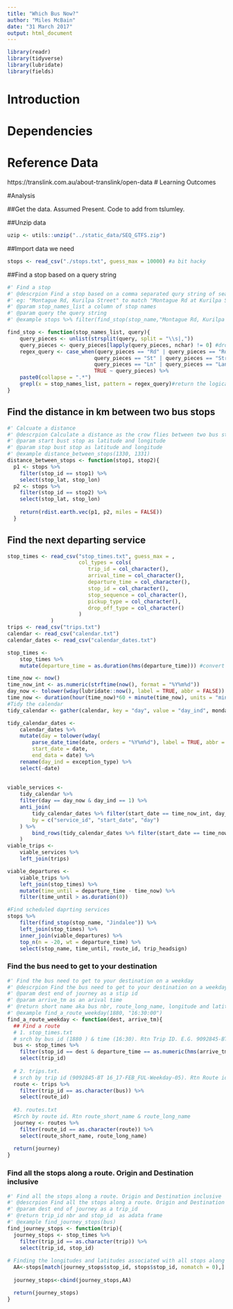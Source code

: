 ```yaml
---
title: "Which Bus Now?"
author: "Miles McBain"
date: "31 March 2017"
output: html_document
---
```

```r
library(readr)
library(tidyverse)
library(lubridate)
library(fields)
```


# Introduction
# Dependencies
# Reference Data
https://translink.com.au/about-translink/open-data
# Learning Outcomes

#Analysis

##Get the data. 
Assumed Present. Code to add from tslumley.

##Unzip data
```r
uzip <- utils::unzip("../static_data/SEQ_GTFS.zip")
```

##Import data we need
```r
stops <- read_csv("./stops.txt", guess_max = 10000) #a bit hacky
```

##Find a stop based on a query string
```r
#' Find a stop
#' @descrpion Find a stop based on a comma separated qury string of search terms:
#' eg: "Montague Rd, Kurilpa Street" to match "Montague Rd at Kurilpa Street"
#' @param stop_names_list a column of stop names
#' @param query the query string
#' @example stops %>% filter(find_stop(stop_name,"Montague Rd, Kurilpa Street"))

find_stop <- function(stop_names_list, query){
    query_pieces <- unlist(strsplit(query, split = "\\s|,"))
    query_pieces <- query_pieces[lapply(query_pieces, nchar) != 0] #drop the exmply matches
    regex_query <- case_when(query_pieces == "Rd" | query_pieces == "Road" ~ "(Rd|Road)",
                            query_pieces == "St" | query_pieces == "Street" ~ "(St|Street)",
                            query_pieces == "Ln" | query_pieces == "Lane" ~ "(Ln|Lane)",
                            TRUE ~ query_pieces) %>%
    paste0(collapse = ".*")
    grepl(x = stop_names_list, pattern = regex_query)#return the logical vector.
}

```

## Find the distance in km between two bus stops
```r
#' Calcuate a distance
#' @descrpion Calculate a distance as the crow flies between two bus stops
#' @param start bust stop as latitude and longitude 
#' @param stop bust stop as latitude and longitude 
#' @example distance_between_stops(1330, 1331)
distance_between_stops <- function(stop1, stop2){
  p1 <- stops %>%
    filter(stop_id == stop1) %>%
    select(stop_lat, stop_lon)
  p2 <- stops %>%
    filter(stop_id == stop2) %>%
    select(stop_lat, stop_lon)
  
    return(rdist.earth.vec(p1, p2, miles = FALSE))
  }
```

## Find the next departing service
```r
stop_times <- read_csv("stop_times.txt", guess_max = , 
                       col_types = cols(
                          trip_id = col_character(),
                          arrival_time = col_character(),
                          departure_time = col_character(),
                          stop_id = col_character(),
                          stop_sequence = col_character(),
                          pickup_type = col_character(),
                          drop_off_type = col_character()
                       )
              )
trips <- read_csv("trips.txt")
calendar <- read_csv("calendar.txt")
calendar_dates <- read_csv("calendar_dates.txt")

stop_times <-
    stop_times %>%
    mutate(departure_time = as.duration(hms(departure_time))) #convert them to a duration which we can use in date arithmetic

time_now <- now()
time_now_int <- as.numeric(strftime(now(), format = "%Y%m%d"))
day_now <- tolower(wday(lubridate::now(), label = TRUE, abbr = FALSE))
time_now <- duration(hour(time_now)*60 + minute(time_now), units = "minutes")
#Tidy the calendar
tidy_calendar <- gather(calendar, key = "day", value = "day_ind", monday:sunday)

tidy_calendar_dates <-
    calendar_dates %>%
    mutate(day = tolower(wday(
        parse_date_time(date, orders = "%Y%m%d"), label = TRUE, abbr = FALSE)),
        start_date = date,
        end_data = date) %>%
    rename(day_ind = exception_type) %>%
    select(-date)
    
    
viable_services <-
    tidy_calendar %>%
    filter(day == day_now & day_ind == 1) %>%
    anti_join(
        tidy_calendar_dates %>% filter(start_date == time_now_int, day_ind == 2),
        by = c("service_id", "start_date", "day")
    ) %>% 
        bind_rows(tidy_calendar_dates %>% filter(start_date == time_now_int, day_ind == 1)
    )
viable_trips <- 
    viable_services %>%
    left_join(trips)

viable_departures <-     
    viable_trips %>%
    left_join(stop_times) %>%
    mutate(time_until = departure_time - time_now) %>%
    filter(time_until > as.duration(0))

#Find scheduled daprting services
stops %>%
    filter(find_stop(stop_name, "Jindalee")) %>%
    left_join(stop_times) %>%
    inner_join(viable_departures) %>%
    top_n(n = -20, wt = departure_time) %>% 
    select(stop_name, time_until, route_id, trip_headsign)

```

### Find the bus need to get to your destination
```r
#' Find the bus need to get to your destination on a weekday
#' @descrpion Find the bus need to get to your destination on a weekday
#' @param dest end of journey as a stip id 
#' @param arrive_tm as an arival time
#' @return short name aka bus nbr, route_long_name, longitude and latitute associate with all stops along the route
#' @example find_a_route_weekday(1880, "16:30:00")
find_a_route_weekday <- function(dest, arrive_tm){
  ## Find a route
  # 1. stop_times.txt 
  # srch by bus id (1880 ) & time (16:30). Rtn Trip ID. E.G. 9092845-BT 16_17-FEB_FUL-Weekday-05
  bus <- stop_times %>%
    filter(stop_id == dest & departure_time == as.numeric(hms(arrive_tm)) & grepl('FUL-Weekday-05', trip_id)) %>%
    select(trip_id)
  
  # 2. trips.txt. 
  # srch by trip id (9092845-BT 16_17-FEB_FUL-Weekday-05). Rtn Route id. e.g. 66-738
  route <- trips %>%
    filter(trip_id == as.character(bus)) %>%
    select(route_id)
  
  #3. routes.txt
  #Srch by route id. Rtn route_short_name & route_long_name
  journey <- routes %>%
    filter(route_id == as.character(route)) %>%
    select(route_short_name, route_long_name)
  
  return(journey)
}
```

### Find all the stops along a route. Origin and Destination inclusive

```r
#' Find all the stops along a route. Origin and Destination inclusive
#' @descrpion Find all the stops along a route. Origin and Destination inclusive
#' @param dest end of journey as a trip_id 
#' @return trip_id nbr and stop_id  as adata frame
#' @example find_journey_stops(bus)
find_journey_stops <- function(trip){
  journey_stops <- stop_times %>%
    filter(trip_id == as.character(trip)) %>%
    select(trip_id, stop_id)
  
# Finding the longitudes and latitudes associated with all stops along a route
  AA<-stops[match(journey_stops$stop_id, stops$stop_id, nomatch = 0),] %>%     select(stop_id,stop_lat, stop_lon)
    
  journey_stops<-cbind(journey_stops,AA)

  return(journey_stops)
}
```

